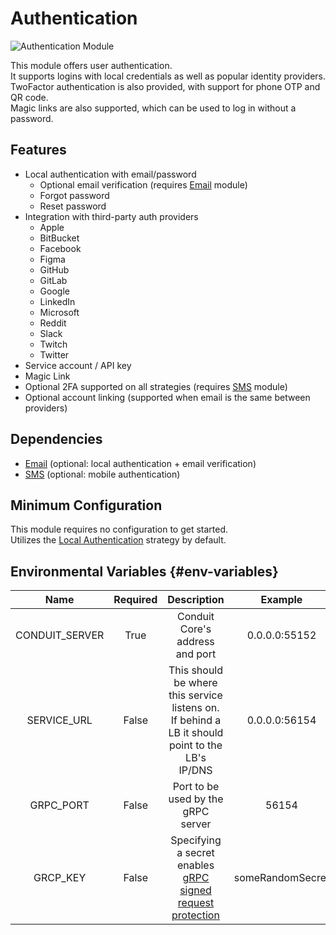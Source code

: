 # Authentication

![Authentication Module](/v0.15/modules/authentication/admin/overview.png)

This module offers user authentication.<br />
It supports logins with local credentials as well as popular identity providers.<br />
TwoFactor authentication is also provided, with support for phone OTP and QR code. <br />
Magic links are also supported, which can be used to log in without a password.



## Features

- Local authentication with email/password
  - Optional email verification (requires [Email](../email/email.mdx) module)
  - Forgot password
  - Reset password
- Integration with third-party auth providers
  - Apple
  - BitBucket
  - Facebook
  - Figma
  - GitHub
  - GitLab
  - Google
  - LinkedIn
  - Microsoft
  - Reddit
  - Slack
  - Twitch
  - Twitter
- Service account / API key
- Magic Link
- Optional 2FA supported on all strategies (requires [SMS](../sms/sms.mdx) module)
- Optional account linking (supported when email is the same between providers)

## Dependencies

- [Email](../email/email.mdx) (optional: local authentication + email verification)
- [SMS](../sms/sms.mdx) (optional: mobile authentication)

## Minimum Configuration

This module requires no configuration to get started.<br />
Utilizes the [Local Authentication](./strategies#local) strategy by default.

## Environmental Variables {#env-variables}

|  Name          | Required |  Description                                  |  Example      |
| :------------: | :------: | :-------------------------------------------: | :-----------: |
| CONDUIT_SERVER |  True    | Conduit Core's address and port               | 0.0.0.0:55152 |
| SERVICE_URL    |  False   | This should be where this service listens on. If behind a LB it should point to the LB's IP/DNS | 0.0.0.0:56154 |
| GRPC_PORT      |  False   | Port to be used by the gRPC server            | 56154         |
| GRCP_KEY       |  False   | Specifying a secret enables [gRPC signed request protection](../../core#grpc-request-protection) | someRandomSecret |
